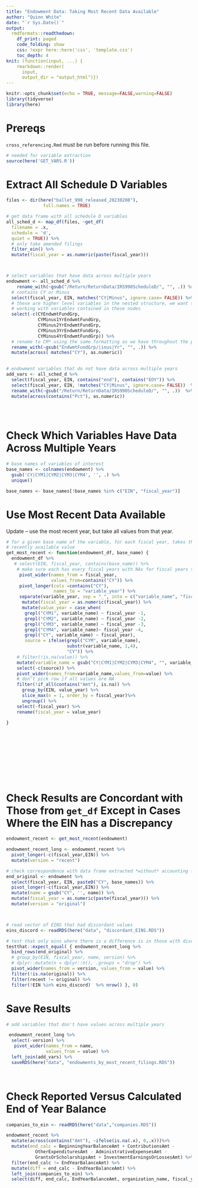 ```yaml
---
title: "Endowment Data: Taking Most Recent Data Available"
author: "Quinn White"
date: "`r Sys.Date()`"
output:
  rmdformats::readthedown:
    df_print: paged
    code_folding: show
    css: !expr here::here('css', 'template.css')
    toc_depth: 4
knit: (function(input, ...) {
    rmarkdown::render(
      input,
      output_dir = "output_html")})
---
```


```r
knitr::opts_chunk$set(echo = TRUE, message=FALSE,warning=FALSE)
library(tidyverse)
library(here)
```


# Prereqs

`cross_referencing.Rmd` must be run before running this file.

```r

# needed for variable extraction 
source(here('GET_VARS.R'))


```

# Extract All Schedule D Variables

```r
files <- dir(here("ballet_990_released_20230208"),
              full.names = TRUE)

# get data frame with all schedule D variables 
all_sched_d <- map_df(files, ~get_df(
  filename = .x, 
  schedule = 'd',
  quiet = TRUE)) %>%
  # only take amended filings
  filter_ein() %>%
  mutate(fiscal_year = as.numeric(paste(fiscal_year)))



# select variables that have data across multiple years
endowment <- all_sched_d %>%
    rename_with(~gsub("/Return/ReturnData/IRS990ScheduleD/", "", .)) %>%
  # contains CY or Minus
  select(fiscal_year, EIN, matches("CY|Minus", ignore.case= FALSE)) %>%
  # these are higher level variables in the nested structure, we want to be 
  # working with variables contained in these nodes
  select(-c(CYEndwmtFundGrp,
            CYMinus1YrEndwmtFundGrp,
            CYMinus2YrEndwmtFundGrp,
            CYMinus3YrEndwmtFundGrp,
            CYMinus4YrEndwmtFundGrp)) %>%
  # rename to CM* using the same formatting as we have throughout the project
  rename_with(~gsub("EndwmtFundGrp/|inus|Yr", "", .)) %>%
  mutate(across( matches("CY"), as.numeric)) 
  

# endowment variables that do not have data across multiple years
add_vars <- all_sched_d %>%
  select(fiscal_year, EIN, contains("end"), contains("EOY")) %>%
  select(fiscal_year, EIN, !matches("CY|Minus", ignore.case= FALSE))  %>%
  rename_with(~gsub("/Return/ReturnData/IRS990ScheduleD/", "", .))  %>%
  mutate(across(contains("Pct"), as.numeric))


  

```

# Check Which Variables Have Data Across Multiple Years

```r

# base names of variables of interest
base_names <- colnames(endowment) %>% 
  gsub('CY|CYM1|CYM2|CYM3|CYM4', '', .) %>%
  unique() 

base_names <- base_names[!base_names %in% c("EIN", "fiscal_year")]

```

# Use Most Recent Data Available 

Update -- use the most recent year, but take all values from that year.



```r

# for a given base name of the variable, for each fiscal year, takes the most 
# recently available value
get_most_recent <- function(endowment_df, base_name) {
  endowment_df %>%
   # select(EIN, fiscal_year, contains(base_name)) %>%
    # make sure each has every fiscal years with NAs for fiscal years that are missing
     pivot_wider(names_from = fiscal_year, 
                 values_from=contains("CY")) %>%
     pivot_longer(cols =contains("CY"),
                  names_to = "variable_year") %>%
     separate(variable_year, sep = "_", into = c("variable_name", "fiscal_year")) %>%
      mutate(fiscal_year = as.numeric(fiscal_year)) %>%
      mutate(value_year = case_when(
       grepl("CYM1", variable_name) ~ fiscal_year -1,
       grepl("CYM2", variable_name) ~ fiscal_year -2,
       grepl("CYM3", variable_name) ~ fiscal_year -3,
       grepl("CYM4", variable_name)~ fiscal_year -4,
       grepl("CY", variable_name) ~ fiscal_year),
       source = ifelse(grepl("CYM", variable_name), 
                       substr(variable_name, 1,4), 
                       "CY")) %>%
    # filter(!is.na(value)) %>%
    mutate(variable_name = gsub("CY|CYM1|CYM2|CYM3|CYM4", "", variable_name)) %>%
    select(-c(source)) %>%
    pivot_wider(names_from=variable_name,values_from=value) %>%
    # don't pick row if all values are NA
    filter(!if_all(contains("Amt"), is.na)) %>%
      group_by(EIN, value_year) %>%
      slice_max(n = 1, order_by = fiscal_year)%>% 
      ungroup() %>%
    select(-fiscal_year) %>%
    rename(fiscal_year = value_year)

}












```

# Check Results are Concordant with Those from `get_df` Except in Cases Where the EIN has a Discrepancy 




```r


endowment_recent <- get_most_recent(endowment)

endowment_recent_long <- endowment_recent %>%
  pivot_longer(-c(fiscal_year,EIN)) %>%
  mutate(version = "recent") 

# check correspondence with data frame extracted *without* accounting for discrepancies
end_original <- endowment %>%
  select(fiscal_year, EIN, paste0("CY", base_names)) %>%
  pivot_longer(-c(fiscal_year,EIN)) %>%
  mutate(name = gsub("CY", '', name)) %>%
  mutate(fiscal_year = as.numeric(paste(fiscal_year))) %>%
  mutate(version = "original")



# read vector of EINS that had discordant values
eins_discord <- readRDS(here("data", "discordant_EINS.RDS"))

# test that only eins where there is a difference is in those with discrepancies
testthat::expect_equal( { endowment_recent_long %>%
  bind_rows(end_original) %>%
  # group_by(EIN, fiscal_year, name, version) %>%
  # dplyr::mutate(n = dplyr::n(), .groups = "drop") %>%  
  pivot_wider(names_from = version, values_from = value) %>%
  filter(!is.na(original)) %>%
  filter(recent != original) %>%
  filter(!EIN %in% eins_discord)  %>% nrow() }, 0)

```


# Save Results

```r

# add variables that don't have values across multiple years

 endowment_recent_long %>% 
  select(-version) %>%
   pivot_wider(names_from = name,
               values_from = value) %>%
  left_join(add_vars) %>%
  saveRDS(here("data", "endowments_by_most_recent_filings.RDS"))




```


# Check Reported Versus Calculated End of Year Balance

```r

companies_to_ein <- readRDS(here("data","companies.RDS"))

endowment_recent %>%
  mutate(across(contains("Amt"), ~ifelse(is.na(.x), 0,.x)))%>%
  mutate(end_calc = BeginningYearBalanceAmt + ContributionsAmt -
           OtherExpendituresAmt - AdministrativeExpensesAmt -
           GrantsOrScholarshipsAmt + InvestmentEarningsOrLossesAmt) %>%
  filter(end_calc != EndYearBalanceAmt) %>%
  mutate(diff = end_calc - EndYearBalanceAmt) %>%
  left_join(companies_to_ein) %>%
  select(diff, end_calc, EndYearBalanceAmt, organization_name, fiscal_year)




```




